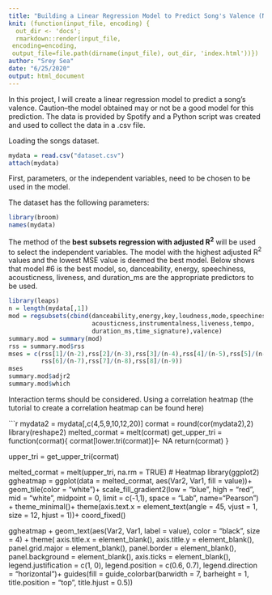```yaml
---
title: "Building a Linear Regression Model to Predict Song's Valence (Not finished)"
knit: (function(input_file, encoding) {
  out_dir <- 'docs';
  rmarkdown::render(input_file,
 encoding=encoding,
 output_file=file.path(dirname(input_file), out_dir, 'index.html'))})
author: "Srey Sea"
date: "6/25/2020"
output: html_document
---
```


In this project, I will create a linear regression model to predict a song's valence. Caution--the model obtained may or not be a good model for this prediction. The data is provided by Spotify and a Python script was created and used to collect the data in a .csv file.

Loading the songs dataset.

```r
mydata = read.csv("dataset.csv")
attach(mydata)
```

First, parameters, or the independent variables, need to be chosen to be used in the model.

The dataset has the following parameters:
```r
library(broom)
names(mydata)
```

The method of the **best subsets regression with adjusted R$^2$** will be used to select the independent variables. The model with the highest adjusted R$^2$ values and the lowest MSE value is deemed the best model. Below shows that model #6 is the best model, so, danceability, energy, speechiness, acousticness, liveness, and duration_ms are the appropriate predictors to be used.

```r
library(leaps)
n = length(mydata[,1])
mod = regsubsets(cbind(danceability,energy,key,loudness,mode,speechiness,
                       acousticness,instrumentalness,liveness,tempo,
                       duration_ms,time_signature),valence)
summary.mod = summary(mod)
rss = summary.mod$rss
mses = c(rss[1]/(n-2),rss[2]/(n-3),rss[3]/(n-4),rss[4]/(n-5),rss[5]/(n-6),
         rss[6]/(n-7),rss[7]/(n-8),rss[8]/(n-9))
mses
summary.mod$adjr2
summary.mod$which
```

Interaction terms should be considered. Using a correlation heatmap (the tutorial to create a correlation heatmap can be found here)

```r
mydata2 = mydata[,c(4,5,9,10,12,20)]
cormat = round(cor(mydata2),2)
library(reshape2)
melted_cormat = melt(cormat)
get_upper_tri = function(cormat){
  cormat[lower.tri(cormat)]<- NA
  return(cormat)
}

upper_tri = get_upper_tri(cormat)

melted_cormat = melt(upper_tri, na.rm = TRUE)
# Heatmap
library(ggplot2)
ggheatmap = ggplot(data = melted_cormat, aes(Var2, Var1, fill = value))+
  geom_tile(color = "white")+
  scale_fill_gradient2(low = "blue", high = "red", mid = "white", 
                       midpoint = 0, limit = c(-1,1), space = "Lab", 
                       name="Pearson\nCorrelation") +
  theme_minimal()+ 
  theme(axis.text.x = element_text(angle = 45, vjust = 1, 
                                   size = 12, hjust = 1))+
  coord_fixed()

ggheatmap + 
  geom_text(aes(Var2, Var1, label = value), color = "black", size = 4) +
  theme(
    axis.title.x = element_blank(),
    axis.title.y = element_blank(),
    panel.grid.major = element_blank(),
    panel.border = element_blank(),
    panel.background = element_blank(),
    axis.ticks = element_blank(),
    legend.justification = c(1, 0),
    legend.position = c(0.6, 0.7),
    legend.direction = "horizontal")+
  guides(fill = guide_colorbar(barwidth = 7, barheight = 1,
                               title.position = "top", title.hjust = 0.5))